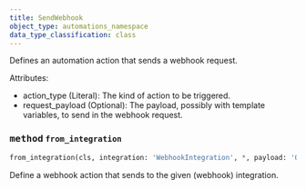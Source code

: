 ```yaml
---
title: SendWebhook
object_type: automations_namespace
data_type_classification: class
---
```


<Card title="View the source code" href="https://github.com/wandb/wandb/blob/main/wandb/automations/actions.py" icon="github"/>



Defines an automation action that sends a webhook request.

Attributes:
- action_type (Literal): The kind of action to be triggered.
- request_payload (Optional): The payload, possibly with template variables, to send in the webhook request.

### <kbd>method</kbd> `from_integration`
```python
from_integration(cls, integration: 'WebhookIntegration', *, payload: 'Optional[SerializedToJson[dict[str, Any]]]' = None) -> 'Self'
```
Define a webhook action that sends to the given (webhook) integration.